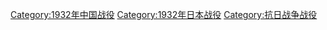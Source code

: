 [[Category:1932年中国战役|Category:1932年中国战役]]
[[Category:1932年日本战役|Category:1932年日本战役]]
[[Category:抗日战争战役|Category:抗日战争战役]]